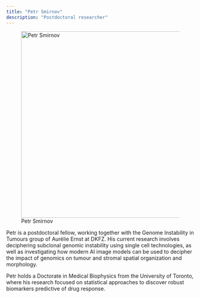 ```yaml
---
title: "Petr Smirnov"
description: "Postdoctoral researcher"
---
```


![Petr Smirnov](Smirnov Petr-2.jpg){width=500 fig-align="center"}

Petr is a postdoctoral fellow, working together with the Genome Instability in Tumours group of Aurélie Ernst at DKFZ. His current research involves deciphering subclonal genomic instability using single cell technologies, as well as investigating how modern AI image models can be used to decipher the impact of genomics on tumour and stromal spatial organization and morphology. 

Petr holds a Doctorate in Medical Biophysics from the University of Toronto, where his research focused on statistical approaches to discover robust biomarkers predictive of drug response. 
